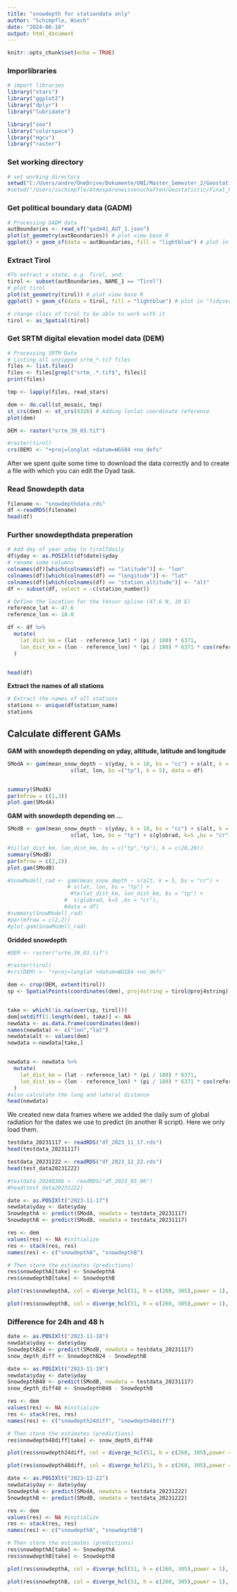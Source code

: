 ```yaml
---
title: "snowdepth for stationdata only"
author: "Schimpfle, Wiech"
date: "2024-06-10"
output: html_document
---
```


```r
knitr::opts_chunk$set(echo = TRUE)
```


### Imporlibraries
```r
# import libraries
library("stars")
library("ggplot2")
library("dplyr")
library("lubridate")

library("zoo")
library("colorspace")
library("mgcv")
library("raster")
```

### Set working directory
```r
# set working directory
setwd("C:/Users/andre/OneDrive/Dokumente/UNI/Master_Semester_2/Geostatistics/FinalProject")
#setwd("/Users/sschimpfle/Atmospärenwissenschaften/Geostatistic/Final_Project/FinalProjectGeostatistic")
```

### Get political boundary data (GADM)
```r
# Processing GADM data
autBoundaries <- read_sf("gadm41_AUT_1.json")
plot(st_geometry(autBoundaries)) # plot view base R
ggplot() + geom_sf(data = autBoundaries, fill = "lightblue") # plot in "tidyverse"
```
### Extract Tirol
```r
#To extract a state, e.g. Tirol, and:
tirol <- subset(autBoundaries, NAME_1 == "Tirol")
# plot tirol
plot(st_geometry(tirol)) # plot view base R
ggplot() + geom_sf(data = tirol, fill = "lightblue") # plot in "tidyverse"
```
```r
# change class of tirol to be able to work with it
tirol <- as_Spatial(tirol)
```

### Get SRTM digital elevation model data (DEM)
```r
# Processing SRTM Data
# Listing all unzipped srtm_*.tif files
files <- list.files()
files <- files[grepl("srtm_.*.tif$", files)]
print(files)

tmp <- lapply(files, read_stars)

dem <- do.call(st_mosaic, tmp)
st_crs(dem) <- st_crs(4326) # Adding lonlat coordinate reference
plot(dem)
```
```r
DEM <- raster("srtm_39_03.tif")

#raster(tirol)
crs(DEM) <- "+proj=longlat +datum=WGS84 +no_defs"
```

After we spent quite some time to download the data correctly and to create a file with which you can edit the Dyad task.

### Read Snowdepth data
```r
filename <- "snowdepthdata.rds"
df <-readRDS(filename)
head(df)
```

### Further snowdepthdata preperation
```r
# Add day of year yday to tirolTdaily
df$yday <- as.POSIXlt(df$date)$yday
# rename some columns
colnames(df)[which(colnames(df) == "latitude")] <- "lon" 
colnames(df)[which(colnames(df) == "longitude")] <- "lat"
colnames(df)[which(colnames(df) == "station_altitude")] <- "alt"
df <- subset(df, select = -c(station_number))

# Define the location for the tensor spline (47.6 N, 10 E)
reference_lat <- 47.6
reference_lon <- 10.0

df <- df %>%
  mutate(
    lat_dist_km = (lat - reference_lat) * (pi / 180) * 6371,
    lon_dist_km = (lon - reference_lon) * (pi / 180) * 6371 * cos(reference_lat * pi / 180)
  )


head(df)
```

**Extract the names of all stations**
```r
# Extract the names of all stations
stations <- unique(df$station_name)
stations
```

## Calculate different GAMs

**GAM with snowdepth depending on yday, altitude, latitude and longitude**
```r
SModA <- gam(mean_snow_depth ~ s(yday, k = 10, bs = "cc") + s(alt, k = 5, bs = "cr") +
                    s(lat, lon, bs =("tp"), k = 5), data = df)


summary(SModA)
par(mfrow = c(1,3))
plot.gam(SModA)
```
**GAM with snowdepth depending on ... **
```r
SModB <- gam(mean_snow_depth ~ s(yday, k = 10, bs = "cc") + s(alt, k = 5, bs = "cr") +
                    s(lat, lon, bs = "tp") + s(globrad, k=5 ,bs = "cr"), data = df)

#ti(lat_dist_km, lon_dist_km, bs = c("tp","tp"), k = c(20,20))
summary(SModB)
par(mfrow = c(2,2))
plot.gam(SModB)
```

```r
#SnowModell_rad <- gam(mean_snow_depth ~ s(alt, k = 5, bs = "cr") +
                   # s(lat, lon, bs = "tp") +
                    #te(lat_dist_km, lon_dist_km, bs = "tp") +
                  #  s(globrad, k=5 ,bs = "cr"),
                  #data = df)
#summary(SnowModell_rad)
#par(mfrow = c(2,2))
#plot.gam(SnowModell_rad)
```

**Gridded snowdepth**
```r
#DEM <- raster("srtm_39_03.tif")

#raster(tirol)
#crs(DEM) <- "+proj=longlat +datum=WGS84 +no_defs"
```

```r
dem <- crop(DEM, extent(tirol))
sp <- SpatialPoints(coordinates(dem), proj4string = tirol@proj4string)


take <- which(!is.na(over(sp, tirol)))
dem[setdiff(1:length(dem), take)] <- NA
newdata <- as.data.frame(coordinates(dem))
names(newdata) <- c("lon","lat")
newdata$alt <- values(dem)
newdata <-newdata[take,]


newdata <- newdata %>%
  mutate(
    lat_dist_km = (lat - reference_lat) * (pi / 180) * 6371,
    lon_dist_km = (lon - reference_lon) * (pi / 180) * 6371 * cos(reference_lat * pi / 180)
  )
#also calculate the long and lateral distance 
head(newdata)
```
We created new data frames where we added the daily sum of global radiation for the dates we use to predict (in another R script). Here we only load them.

```r
testdata_20231117 <- readRDS("df_2023_11_17.rds")
head(testdata_20231117)
```

```r
testdata_20231222 <- readRDS("df_2023_12_22.rds")
head(test_data20231222)
```

```r
#testdata_20240306 <- readRDS("df_2023_03_06")
#head(test_data20231222)
```

```r
date <- as.POSIXlt("2023-11-17")
newdata$yday <- date$yday
SnowdepthA <- predict(SModA, newdata = testdata_20231117)
SnowdepthB <- predict(SModB, newdata = testdata_20231117)
```

```r
res <- dem
values(res) <- NA #initialize
res <- stack(res, res)
names(res) <- c("snowdepthA", "snowdepthB")

# Then store the estimates (predictions)
res$snowdepthA[take] <- SnowdepthA
res$snowdepthB[take] <- SnowdepthB
```

```r
plot(res$snowdepthA, col = diverge_hcl(51, h = c(260, 305),power = 1), main = sprintf("Snowdepth SModA %s", strftime(date, "%b %d")))
```

```r
plot(res$snowdepthB, col = diverge_hcl(51, h = c(260, 305),power = 1), main = sprintf("Snowdepth SModB %s", strftime(date, "%b %d")))
```


### Difference for 24h and 48 h
```r
date <- as.POSIXlt("2023-11-18")
newdata$yday <- date$yday
SnowdepthB24 <- predict(SModB, newdata = testdata_20231117)
snow_depth_diff <- SnowdepthB24 - SnowdepthB
```

```r
date <- as.POSIXlt("2023-11-19")
newdata$yday <- date$yday
SnowdepthB48 <- predict(SModB, newdata = testdata_20231117)
snow_depth_diff48 <- SnowdepthB48 - SnowdepthB
```

```r
res <- dem
values(res) <- NA #initialize
res <- stack(res, res)
names(res) <- c("snowdepth24diff", "snowdepth48diff")

# Then store the estimates (predictions)
res$snowdepth48diff[take] <- snow_depth_diff48
```

```r
plot(res$snowdepth24diff, col = diverge_hcl(51, h = c(260, 305),power = 1), main = sprintf("24h snowdepth difference 2023-11-17 & 2023-11-18 SModB"))
```

```r
plot(res$snowdepth48diff, col = diverge_hcl(51, h = c(260, 305),power = 1), main = sprintf("48h snowdepth difference 2023-11-17 & 2023-11-19 SModB"))
```
```r
date <- as.POSIXlt("2023-12-22")
newdata$yday <- date$yday
SnowdepthA <- predict(SModA, newdata = testdata_20231222)
SnowdepthB <- predict(SModB, newdata = testdata_20231222)
```

```r
res <- dem
values(res) <- NA #initialize
res <- stack(res, res)
names(res) <- c("snowdepthA", "snowdepthB")

# Then store the estimates (predictions)
res$snowdepthA[take] <- SnowdepthA
res$snowdepthB[take] <- SnowdepthB
```

```r
plot(res$snowdepthA, col = diverge_hcl(51, h = c(260, 305),power = 1), main = sprintf("Snowdepth SModA %s", strftime(date, "%b %d")))
```

```r
plot(res$snowdepthB, col = diverge_hcl(51, h = c(260, 305),power = 1), main = sprintf("Snowdepth SModB %s", strftime(date, "%b %d")))
```